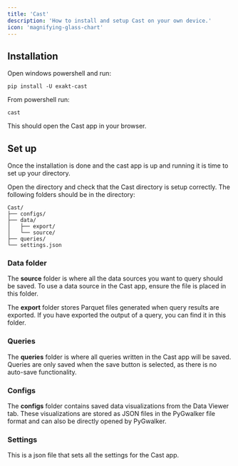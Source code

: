 ```yaml
---
title: 'Cast'
description: 'How to install and setup Cast on your own device.'
icon: 'magnifying-glass-chart'
---
```

## Installation
Open windows powershell and run:
```
pip install -U exakt-cast
```

From powershell run:
```
cast
```

This should open the Cast app in your browser. 

## Set up

Once the installation is done and the cast app is up and running it is time to set up your directory. 

Open the directory and check that the Cast directory is setup correctly. The following folders should be in the directory: 
```
Cast/
├── configs/
├── data/
│   ├── export/
│   └── source/
├── queries/
└── settings.json
```

### Data folder

The **source** folder is where all the data sources you want to query should be saved. To use a data source in the Cast app, ensure the file is placed in this folder.

The **export** folder stores Parquet files generated when query results are exported. If you have exported the output of a query, you can find it in this folder.

### Queries

The **queries** folder is where all queries written in the Cast app will be saved. Queries are only saved when the save button is selected, as there is no auto-save functionality. 

### Configs

The **configs** folder contains saved data visualizations from the Data Viewer tab. These visualizations are stored as JSON files in the PyGwalker file format and can also be directly opened by PyGwalker.

### Settings

This is a json file that sets all the settings for the Cast app. 



